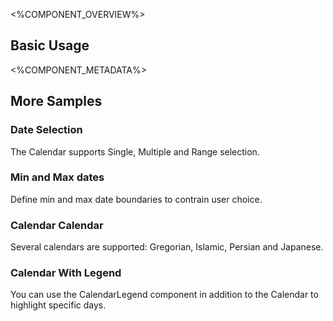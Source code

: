 
<%COMPONENT_OVERVIEW%>

## Basic Usage
<Basic />

<%COMPONENT_METADATA%>

## More Samples

### Date Selection
The Calendar supports Single, Multiple and Range selection.

<SelectionModes />


### Min and Max dates
Define min and max date boundaries to contrain user choice.

<Bounds />

### Calendar Calendar
Several calendars are supported: Gregorian, Islamic, Persian and Japanese.

<CalendarTypes />

### Calendar With Legend
You can use the CalendarLegend component in addition to the Calendar to highlight specific days.
<CalendarWithLegend />
